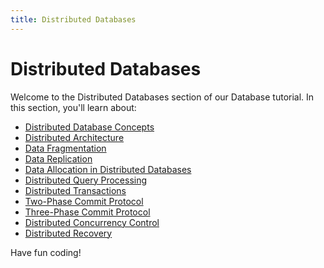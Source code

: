 ```yaml
---
title: Distributed Databases
---
```


# Distributed Databases

Welcome to the Distributed Databases section of our Database tutorial. In this section, you'll learn about:

- [Distributed Database Concepts](./0-distributed-database-concepts.mdx)
- [Distributed Architecture](./1-distributed-architecture.mdx)
- [Data Fragmentation](./2-data-fragmentation.mdx)
- [Data Replication](./3-data-replication.mdx)
- [Data Allocation in Distributed Databases](./4-data-allocation.mdx)
- [Distributed Query Processing](./5-distributed-query-processing.mdx)
- [Distributed Transactions](./6-distributed-transactions.mdx)
- [Two-Phase Commit Protocol](./7-two-phase-commit-protocol.mdx)
- [Three-Phase Commit Protocol](./8-three-phase-commit-protocol.mdx)
- [Distributed Concurrency Control](./9-distributed-concurrency-control.mdx)
- [Distributed Recovery](./10-distributed-recovery.mdx)

Have fun coding!